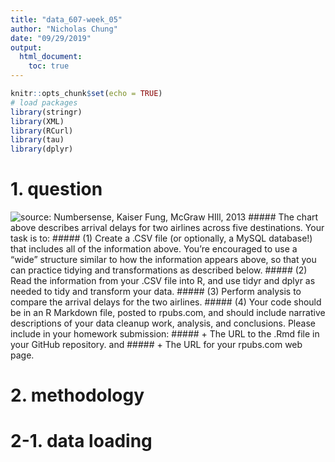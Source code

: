 ```yaml
---
title: "data_607-week_05"
author: "Nicholas Chung"
date: "09/29/2019"
output: 
  html_document:
    toc: true
---
```


```r
knitr::opts_chunk$set(echo = TRUE)
# load packages
library(stringr)
library(XML)
library(RCurl)
library(tau)
library(dplyr)
```

# 1. question 
![source: Numbersense, Kaiser Fung, McGraw HIll, 2013](week05.png)
##### The chart above describes arrival delays for two airlines across five destinations. Your task is to:
##### (1) Create a .CSV file (or optionally, a MySQL database!) that includes all of the information above. You’re encouraged to use a “wide” structure similar to how the information appears above, so that you can practice tidying and transformations as described below.
##### (2) Read the information from your .CSV file into R, and use tidyr and dplyr as needed to tidy and transform your data.
##### (3) Perform analysis to compare the arrival delays for the two airlines.
##### (4) Your code should be in an R Markdown file, posted to rpubs.com, and should include narrative descriptions of your data cleanup work, analysis, and conclusions. Please include in your homework submission:
##### + The URL to the .Rmd file in your GitHub repository. and
##### + The URL for your rpubs.com web page.

# 2. methodology

# 2-1. data loading
```r
```

